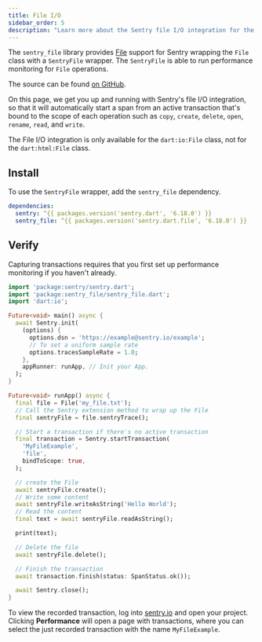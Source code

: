```yaml
---
title: File I/O
sidebar_order: 5
description: "Learn more about the Sentry file I/O integration for the Dart SDK."
---
```


The `sentry_file` library provides [File](https://api.dart.dev/stable/2.18.5/dart-io/File-class.html) support for Sentry wrapping the `File` class with a `SentryFile` wrapper. The `SentryFile` is able to run performance monitoring for `File` operations.

The source can be found [on GitHub](https://github.com/getsentry/sentry-dart/tree/main/file/).

On this page, we get you up and running with Sentry's file I/O integration, so that it will automatically start a span from an active transaction that's bound to the scope of each operation such as `copy`, `create`, `delete`, `open`, `rename`, `read`, and `write`.

<Note>

The File I/O integration is only available for the `dart:io:File` class, not for the `dart:html:File` class.

</Note>

## Install

To use the `SentryFile` wrapper, add the `sentry_file` dependency.

```yml {filename:pubspec.yaml}
dependencies:
  sentry: ^{{ packages.version('sentry.dart', '6.18.0') }}
  sentry_file: ^{{ packages.version('sentry.dart.file', '6.18.0') }}
```

## Verify

<Note>

Capturing transactions requires that you first <PlatformLink to="/performance/">set up performance monitoring</PlatformLink> if you haven't already.

</Note>

```dart
import 'package:sentry/sentry.dart';
import 'package:sentry_file/sentry_file.dart';
import 'dart:io';

Future<void> main() async {
  await Sentry.init(
    (options) {
      options.dsn = 'https://example@sentry.io/example';
      // To set a uniform sample rate
      options.tracesSampleRate = 1.0;
    },
    appRunner: runApp, // Init your App.
  );
}

Future<void> runApp() async {
  final file = File('my_file.txt');
  // Call the Sentry extension method to wrap up the File
  final sentryFile = file.sentryTrace();

  // Start a transaction if there's no active transaction
  final transaction = Sentry.startTransaction(
    'MyFileExample',
    'file',
    bindToScope: true,
  );

  // create the File
  await sentryFile.create();
  // Write some content
  await sentryFile.writeAsString('Hello World');
  // Read the content
  final text = await sentryFile.readAsString();

  print(text);

  // Delete the file
  await sentryFile.delete();

  // Finish the transaction
  await transaction.finish(status: SpanStatus.ok());

  await Sentry.close();
}
```

To view the recorded transaction, log into [sentry.io](https://sentry.io) and open your project. Clicking **Performance** will open a page with transactions, where you can select the just recorded transaction with the name `MyFileExample`.
